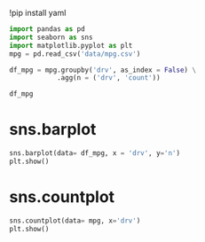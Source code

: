 !pip install yaml

```python
import pandas as pd
import seaborn as sns
import matplotlib.pyplot as plt
mpg = pd.read_csv('data/mpg.csv')

df_mpg = mpg.groupby('drv', as_index = False) \
            .agg(n = ('drv', 'count'))

df_mpg             

```

# sns.barplot
```python
sns.barplot(data= df_mpg, x = 'drv', y='n')
plt.show()
```

# sns.countplot

```python
sns.countplot(data= mpg, x='drv')
plt.show()

```

